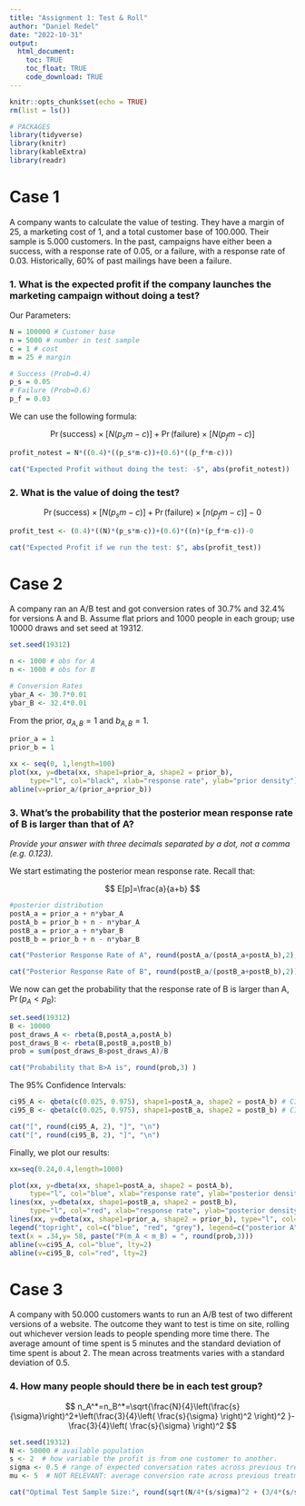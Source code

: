---
title: "Assignment 1: Test & Roll"
author: "Daniel Redel"
date: "2022-10-31"
output: 
  html_document:
    toc: TRUE
    toc_float: TRUE
    code_download: TRUE
---

```{r setup, include=FALSE}
knitr::opts_chunk$set(echo = TRUE)
rm(list = ls())

# PACKAGES
library(tidyverse)
library(knitr)
library(kableExtra)
library(readr)
```

# Case 1

A company wants to calculate the value of testing. They have a margin of 25, a marketing cost of 1, and a total customer base of 100.000. Their sample is 5.000 customers. In the past, campaigns have either been a success, with a response rate of 0.05, or a failure, with a response rate of 0.03. Historically, 60% of past mailings have been a failure.

### 1. What is the expected profit if the company launches the marketing campaign without doing a test?

Our Parameters:

```{r}
N = 100000 # Customer base
n = 5000 # number in test sample
c = 1 # cost
m = 25 # margin

# Success (Prob=0.4)
p_s = 0.05
# Failure (Prob=0.6)
p_f = 0.03
```

We can use the following formula:

$$
\Pr(\text{success})\times[N(p_sm-c)] + \Pr(\text{failure})\times[N(p_fm-c)]
$$

```{r}
profit_notest = N*((0.4)*((p_s*m-c))+(0.6)*((p_f*m-c)))
```

```{r, echo=FALSE}
cat("Expected Profit without doing the test: -$", abs(profit_notest))
```

### 2. What is the value of doing the test?

$$
\Pr(\text{success})\times[N(p_sm-c)] + \Pr(\text{failure})\times[n(p_fm-c)] - 0
$$

```{r}
profit_test <- (0.4)*((N)*(p_s*m-c))+(0.6)*((n)*(p_f*m-c))-0 
```

```{r, echo=FALSE}
cat("Expected Profit if we run the test: $", abs(profit_test))
```

# Case 2

A company ran an A/B test and got conversion rates of 30.7% and 32.4% for versions A and B. Assume flat priors and 1000 people in each group; use 10000 draws and set seed at 19312.

```{r}
set.seed(19312)

n <- 1000 # obs for A
n <- 1000 # obs for B

# Conversion Rates
ybar_A <- 30.7*0.01
ybar_B <- 32.4*0.01
```

From the prior, $a_{A,B}=1$ and $b_{A,B}=1$.

```{r}
prior_a = 1
prior_b = 1

xx <- seq(0, 1,length=100)
plot(xx, y=dbeta(xx, shape1=prior_a, shape2 = prior_b), 
     type="l", col="black", xlab="response rate", ylab="prior density")
abline(v=prior_a/(prior_a+prior_b))
```

### 3. What's the probability that the posterior mean response rate of B is larger than that of A?

*Provide your answer with three decimals separated by a dot, not a comma (e.g. 0.123).*

We start estimating the posterior mean response rate. Recall that:

$$
E[p]=\frac{a}{a+b}
$$

```{r}
#posterior distribution 
postA_a = prior_a + n*ybar_A
postA_b = prior_b + n - n*ybar_A
postB_a = prior_a + n*ybar_B
postB_b = prior_b + n - n*ybar_B
```

```{r, echo=FALSE}
cat("Posterior Response Rate of A", round(postA_a/(postA_a+postA_b),2),"\n")

cat("Posterior Response Rate of B", round(postB_a/(postB_a+postB_b),2))
```

We now can get the probability that the response rate of B is larger than A, $\Pr(p_A<p_B)$:

```{r}
set.seed(19312)
B <- 10000
post_draws_A <- rbeta(B,postA_a,postA_b)
post_draws_B <- rbeta(B,postB_a,postB_b)
prob = sum(post_draws_B>post_draws_A)/B
```

```{r, echo=FALSE}
cat("Probability that B>A is", round(prob,3) )
```

The 95% Confidence Intervals:

```{r}
ci95_A <- qbeta(c(0.025, 0.975), shape1=postA_a, shape2 = postA_b) # CI for A
ci95_B <- qbeta(c(0.025, 0.975), shape1=postB_a, shape2 = postB_b) # CI for B
```

```{r, echo=FALSE}
cat("[", round(ci95_A, 2), "]", "\n")
cat("[", round(ci95_B, 2), "]", "\n")
```

Finally, we plot our results:

```{r}
xx=seq(0.24,0.4,length=1000)

plot(xx, y=dbeta(xx, shape1=postA_a, shape2 = postA_b), 
     type="l", col="blue", xlab="response rate", ylab="posterior density")
lines(xx, y=dbeta(xx, shape1=postB_a, shape2 = postB_b), 
     type="l", col="red", xlab="response rate", ylab="posterior density")
lines(xx, y=dbeta(xx, shape1=prior_a, shape2 = prior_b), type="l", col="gray")
legend("topright", col=c("blue", "red", "grey"), legend=c("posterior A", "posterior B", "prior"), bty="n", lty=1)
text(x = .34,y= 58, paste("P(m_A < m_B) = ", round(prob,3)))
abline(v=ci95_A, col="blue", lty=2)
abline(v=ci95_B, col="red", lty=2)
```

# Case 3

A company with 50.000 customers wants to run an A/B test of two different versions of a website. The outcome they want to test is time on site, rolling out whichever version leads to people spending more time there. The average amount of time spent is 5 minutes and the standard deviation of time spent is about 2. The mean across treatments varies with a standard deviation of 0.5.

### 4. How many people should there be in each test group?

$$
n_A^*=n_B^*=\sqrt{\frac{N}{4}\left(\frac{s}{\sigma}\right)^2+\left(\frac{3}{4}\left( \frac{s}{\sigma} \right)^2 \right)^2 }-\frac{3}{4}\left( \frac{s}{\sigma} \right)^2
$$

```{r}
set.seed(19312)
N <- 50000 # available population
s <- 2  # how variable the profit is from one customer to another.
sigma <- 0.5 # range of expected conversation rates across previous treatments
mu <- 5  # NOT RELEVANT: average conversion rate across previous treatments

```

```{r, echo=FALSE}
cat("Optimal Test Sample Size:", round(sqrt(N/4*(s/sigma)^2 + (3/4*(s/sigma)^2)^2) - 3/4*(s/sigma)^2,0) )
```
